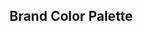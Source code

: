
<Meta title="Color Palette" />

## Brand Color Palette

<ColorPalette>
  <ColorItem
    title="Primary"
    subtitle="Brand color"
    colors={{ Green: '#565B4F' }}
  />
  <ColorItem
    title="Positive"
    subtitle="Decorative colors"
    colors={{
      Orange: '#C87A1B',
      LightGreen: '#727963',
      Blue: '#83AFCD',
      Milk: '#ECDBC5',
    }}
  />
  <ColorItem
    title="Greyscale"
    subtitle="White to Black colors"
    colors={{
      White: '#FFFFFF',
      LightGrey: '#E6E6E6',
      Grey: '#656565',
      Black: '#1F1F1F',
    }}
  />
</ColorPalette>
